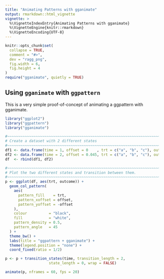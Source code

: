 ```yaml
---
title: "Animating Patterns with gganimate"
output: rmarkdown::html_vignette
vignette: >
  %\VignetteIndexEntry{Animating Patterns with gganimate}
  %\VignetteEngine{knitr::rmarkdown}
  %\VignetteEncoding{UTF-8}
---
```


```r
knitr::opts_chunk$set(
  collapse = TRUE,
  comment = "#>",
  dev = "ragg_png",
  fig.width = 6,
  fig.height = 4
)
require("gganimate", quietly = TRUE)
```

Using `gganimate` with `ggpattern`
------------------------------------------------------------------------------

This is a very simple proof-of-concept of animating a ggpattern with gganimate.

```r
library("ggplot2")
library("ggpattern")
library("gganimate")

#~~~~~~~~~~~~~~~~~~~~~~~~~~~~~~~~~~~~~~~~~~~~~~~~~~~~~~~~~~~~~~~~~~~~~~~~~~~~~
# Create a dataset with 2 different states
#~~~~~~~~~~~~~~~~~~~~~~~~~~~~~~~~~~~~~~~~~~~~~~~~~~~~~~~~~~~~~~~~~~~~~~~~~~~~~
df1 <- data.frame(time = 1, offset = 0    , trt = c("a", "b", "c"), outcome = c(2.3, 1.9, 3.2), stringsAsFactors = FALSE)
df2 <- data.frame(time = 2, offset = 0.045, trt = c("a", "b", "c"), outcome = c(2.3, 1.9, 3.2), stringsAsFactors = FALSE)
df  <- rbind(df1, df2)

#~~~~~~~~~~~~~~~~~~~~~~~~~~~~~~~~~~~~~~~~~~~~~~~~~~~~~~~~~~~~~~~~~~~~~~~~~~~~~
# Plot the two different states and transition between them.
#~~~~~~~~~~~~~~~~~~~~~~~~~~~~~~~~~~~~~~~~~~~~~~~~~~~~~~~~~~~~~~~~~~~~~~~~~~~~~
p <- ggplot(df, aes(trt, outcome)) +
  geom_col_pattern(
    aes(
      pattern_fill    = trt,
      pattern_xoffset = offset,
      pattern_yoffset = -offset
    ),
    colour          = "black",
    fill            = "white",
    pattern_density = 0.5,
    pattern_angle   = 45
  ) +
  theme_bw() +
  labs(title = "ggpattern + gganimate") +
  theme(legend.position = "none") +
  coord_fixed(ratio = 1/2)

p <- p + transition_states(time, transition_length = 2,
                    state_length = 0, wrap = FALSE)

animate(p, nframes = 60, fps = 20)
```
